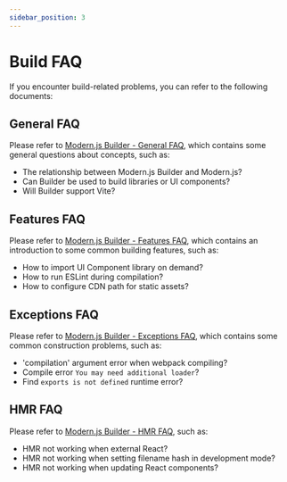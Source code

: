 ```yaml
---
sidebar_position: 3
---
```


# Build FAQ

If you encounter build-related problems, you can refer to the following documents:

## General FAQ

Please refer to [Modern.js Builder - General FAQ](https://modernjs.dev/builder/en/guide/faq/general.html), which contains some general questions about concepts, such as:

- The relationship between Modern.js Builder and Modern.js?
- Can Builder be used to build libraries or UI components?
- Will Builder support Vite?

## Features FAQ

Please refer to [Modern.js Builder - Features FAQ](https://modernjs.dev/builder/en/guide/faq/features.html), which contains an introduction to some common building features, such as:

- How to import UI Component library on demand?
- How to run ESLint during compilation?
- How to configure CDN path for static assets?

## Exceptions FAQ

Please refer to [Modern.js Builder - Exceptions FAQ](https://modernjs.dev/builder/en/guide/faq/exceptions.html), which contains some common construction problems, such as:

- 'compilation' argument error when webpack compiling?
- Compile error `You may need additional loader`?
- Find `exports is not defined` runtime error?

## HMR FAQ

Please refer to [Modern.js Builder - HMR FAQ](https://modernjs.dev/builder/guide/faq/hmr.html), such as:

- HMR not working when external React?
- HMR not working when setting filename hash in development mode?
- HMR not working when updating React components?
